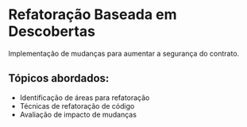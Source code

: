 # Refatoração Baseada em Descobertas

Implementação de mudanças para aumentar a segurança do contrato.

## Tópicos abordados:

- Identificação de áreas para refatoração
- Técnicas de refatoração de código
- Avaliação de impacto de mudanças
